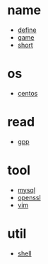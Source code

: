 = name =
* [[define]]
* [[game]]
* [[short]]

= os =
* [[centos]]

= read =
* [[gpp]]

= tool =
* [[mysql]]
* [[openssl]]
* [[vim]]

= util =
* [[shell]]
